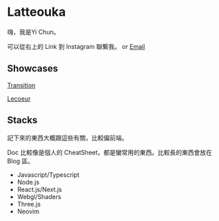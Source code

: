 # Latteouka

嗨，我是Yi Chun。

可以從右上的 Link 到 Instagram 聯繫我。 or [Email](mailto:oukalatte@gmail.com)

## Showcases

[Transition](https://transition.chundev.com)

[Lecoeur](https://lecoeur.chundev.com)

## Stacks

記下來的東西大概跟這些有關，比較偏前端。

Doc 比較像是個人的 CheatSheet，都是蠻常用的東西。比較長的東西會放在 Blog 區。

- Javascript/Typescript
- Node.js
- React.js/Next.js
- Webgl/Shaders
- Three.js
- Neovim
